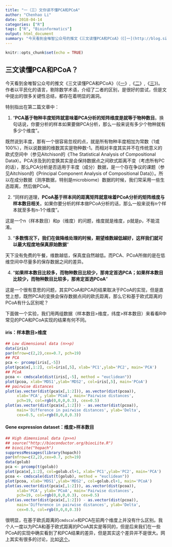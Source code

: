 ```yaml
---
title: "一（三）文你读不懂PCA和PCoA"
author: "Chenhao Li"
date: 2018-04-14
categories: ["R"]
tags: ["R", "Bioinformatics"]
output: html_document
summary: "今天看到金唯智公众号的推文《三文读懂PCA和PCoA》（《[一](http://blog.sina.com.cn/s/blog_a0d2a3c00102xl9e.html)》,《[二](http://blog.sina.com.cn/s/blog_a0d2a3c00102xl9f.html)》,《[三](http://blog.sina.com.cn/s/blog_a0d2a3c00102xl9h.html)》)。作者以平民化的语言，剔除数学术语，介绍了二者的区别，是很好的尝试，但是文中提出的很多关键性总结，都存在着明显的漏洞。"
---
```


```r
knitr::opts_chunk$set(echo = TRUE)
```

## 三文读懂PCA和PCoA？

今天看到金唯智公众号的推文《三文读懂PCA和PCoA》（《[一](http://blog.sina.com.cn/s/blog_a0d2a3c00102xl9e.html)》,《[二](http://blog.sina.com.cn/s/blog_a0d2a3c00102xl9f.html)》,《[三](http://blog.sina.com.cn/s/blog_a0d2a3c00102xl9h.html)》)。作者以平民化的语言，剔除数学术语，介绍了二者的区别，是很好的尝试，但是文中提出的很多关键性总结，都存在着明显的漏洞。

特别指出在第二篇文章中：

1. “**PCA基于物种丰度矩阵就意味着PCA分析的矩阵维度是就等于物种数目**。换句话说，你要分析的样本如果要做PCA分析，那么一般来说有多少个物种就有多少个维度”。

既然说到丰度，那有一个很容易忽视的点，就是所有物种丰度相加为常数（1或100%），所以说数据的维数其实是物种数-1。而相对丰度其实并不在传统意义的欧式空间中（参见Aitchison的《The Statistical Analysis of Compositional Data》）。PCA涉及到的变换其实是会保持数据点之间欧式距离不变（考虑所有PC的话），那么PCA分析是否适用于丰度（成分）数据，是一个存在争议的课题（参见Aitchison的《Principal Component Analysis of Compositional Data》）。所以在成分数据（测序数据，特别是microbiome）数据的时候，我们常采用一些生态距离，然后做PCoA。

2. “同样的道理，**PCoA基于样本间的距离矩阵就意味着PCoA分析的矩阵维度与样本数目相关**。如果你要分析的样本做PCoA分析的话，那么一般来说有n个样本就至多有n-1个维度”。

这是一个n（样本数目）和p（维度）的问题，维度就是维度，p就是p，不能混淆。

3. “**多数情况下，我们在做降维处理的时候，期望维数越低越好，这样我们就可以最大程度地保真原始数据**”

天下没有免费的午餐，维数越低，保真度自然越低。而PCA、PCoA所做的是在低维空间中尽量多的保存数据之间的差异。

4. “**如果样本数目比较多，而物种数目比较少，那肯定首选PCA；如果样本数目比较少，而物种数目比较多，那肯定首选PCoA**”

这是一个很有意思的问题，其实PCoA和PCA的结果取决于PCoA的实现，但是直觉上想，既然PCA的变换会保存数据点间的欧氏距离，那么它和基于欧式距离的PCoA有什么区别呢？

下面做一个实验，我们用两组数据（样本数目>维度，纬度>样本数目）来看看R中常见的PCA和PCoA实现的结果有何不同。

#### iris：样本数目>维度

```r
## Low dimensional data (n>>p)
data(iris)
par(mfrow=c(2,2),cex=0.7, pch=19)
## PCA
pca <- prcomp(iris[,-5])
plot(pca$x[,1:2], col=iris[,5], xlab='PC1',ylab='PC2', main='PCA')
## PCoA
pcoa <- cmdscale(dist(iris[,-5], method = "euclidean"))
plot(pcoa, xlab='MDS1',ylab='MDS2', col=iris[,5], main='PCoA')
## pairwise distances
plot(as.vector(dist(pca$x[,1:2])), as.vector(dist(pcoa)), 
     xlab='PCA', ylab='PCoA', main='Pairwise distances',
     pch=19, col=rgb(0,0,0,0.3), cex=0.5)
plot(as.vector(dist(pca$x[,1:2])) - as.vector(dist(pcoa)),
     main='Difference in pairwise distances', ylab='Delta',
     cex=0.5, col=rgb(0,0,0,0.3))
```

#### Gene expression dataset：维度>样本数目
```r
## High dimensional data (p>>n)
## source("http://bioconductor.org/biocLite.R")
## biocLite("hopach")
suppressMessages(library(hopach))
par(mfrow=c(2,2),cex=0.7, pch=19)
data(golub)
pca <- prcomp(t(golub))
plot(pca$x[,1:2], col=golub.cl+1, xlab='PC1',ylab='PC2', main='PCA')
pcoa <- cmdscale(dist(t(golub), method = "euclidean"))
plot(pcoa, xlab='MDS1',ylab='MDS2', col=golub.cl+1, main='PCoA')
plot(as.vector(dist(pca$x[,1:2])), as.vector(dist(pcoa)), 
     xlab='PCA', ylab='PCoA', main='Pairwise distances',
     pch=19, col=rgb(0,0,0,0.3), cex=0.5)
plot(as.vector(dist(pca$x[,1:2])) - as.vector(dist(pcoa)),
     main='Difference in pairwise distances', ylab='Delta',
     cex=0.5, col=rgb(0,0,0,0.3))
```

很明显，在基于欧氏距离的`cmdscale`和PCA在前两个维度上并没有什么区别。我个人一度以为PCA和基于欧式距离的PCoA其实是等同的，但是后来我们在一些PCoA的实现中确实看到了和PCA结果的差异，但是其实这个差异并不是很大。网上其实有很多的讨论，比如[这个](https://stats.stackexchange.com/questions/14002/whats-the-difference-between-principal-component-analysis-and-multidimensional)。

